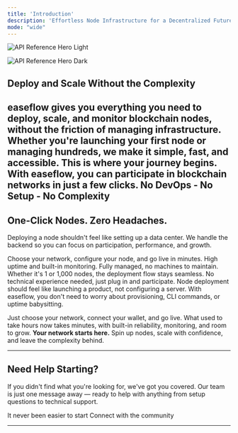 ```yaml
---
title: 'Introduction'
description: 'Effortless Node Infrastructure for a Decentralized Future'
mode: "wide"
---
```


<img
  className="block dark:hidden"
  src="/images/easeflow-deployment-edge.png"
  alt="API Reference Hero Light"
/>

<img
  className="hidden dark:block"
  src="/images/easeflow-deployment-edge.png"
  alt="API Reference Hero Dark"
/>

## Deploy and Scale Without the Complexity

easeflow gives you everything you need to **deploy**, **scale**, and **monitor blockchain nodes**, without the friction of managing infrastructure. Whether you're launching your first node or managing hundreds, we make it simple, fast, and accessible.
<Note>
This is where your journey begins. With easeflow, you can participate in blockchain networks in just a few clicks. No DevOps - No Setup - No Complexity
</Note>
---
## One-Click Nodes. Zero Headaches.

Deploying a node shouldn't feel like setting up a data center. We handle the backend so you can focus on participation, performance, and growth.

<CardGroup cols={2}>
  <Card title="Instant Deployment" icon="rocket">
    Choose your network, configure your node, and go live in minutes.
  </Card>
  <Card title="Reliable Performance" icon="shield-check">
    High uptime and built-in monitoring.
  </Card>
  <Card title="No Hardware Required" icon="cloud">
    Fully managed, no machines to maintain.
  </Card>
  <Card title="Scalable by Default" icon="chart-bar">
    Whether it's 1 or 1,000 nodes, the deployment flow stays seamless.
  </Card>
  <Card title="Accessible for All" icon="users">
    No technical experience needed, just plug in and participate.
  </Card>
</CardGroup>
Node deployment should feel like launching a product, not configuring a server. With easeflow, you don't need to worry about provisioning, CLI commands, or uptime babysitting. 

Just choose your network, connect your wallet, and go live. What used to take hours now takes minutes, with built-in reliability, monitoring, and room to grow.
<Check>**Your network starts here.** Spin up nodes, scale with confidence, and leave the complexity behind.</Check>

---

## Need Help Starting?

If you didn't find what you're looking for, we've got you covered. Our team is just one message away — ready to help with anything from setup questions to technical support.

<CardGroup cols={2}>
  <Card title="Deploy Now" icon="message-circle" href="https://app.easeflow.io">
    It never been easier to start
  </Card>
  <Card title="Join Discord" icon="message-circle" href="https://discord.com/invite/JDkD4EaqcZ">
    Connect with the community
  </Card>
</CardGroup>

---